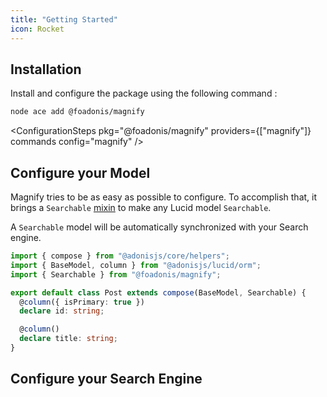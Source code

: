 ```yaml
---
title: "Getting Started"
icon: Rocket
---
```


## Installation

Install and configure the package using the following command :

```sh
node ace add @foadonis/magnify
```

<ConfigurationSteps
  pkg="@foadonis/magnify"
  providers={["magnify"]}
  commands
  config="magnify"
/>

## Configure your Model

Magnify tries to be as easy as possible to configure. To accomplish that, it brings a `Searchable` [mixin](https://www.typescriptlang.org/docs/handbook/mixins.html) to make any Lucid model `Searchable`.

A `Searchable` model will be automatically synchronized with your Search engine.

```ts title="app/models/post.ts"
import { compose } from "@adonisjs/core/helpers";
import { BaseModel, column } from "@adonisjs/lucid/orm";
import { Searchable } from "@foadonis/magnify";

export default class Post extends compose(BaseModel, Searchable) {
  @column({ isPrimary: true })
  declare id: string;

  @column()
  declare title: string;
}
```

## Configure your Search Engine

<Cards>
  <Card
    href="./engines/algolia"
    title="Algolia"
    description="A closed-source Search Engine"
  />
  <Card
    href="./engines/typesense"
    title="Typesense"
    description="An open-source Search Engine written C++"
  />
  <Card
    href="./engines/meilisearch"
    title="Meilisearch"
    description="An open-source Search Engine written in Rust"
  />
  <Card
    href="./custom-search-engine"
    title="Custom Search Engine"
    description="Use a custom Search Engine"
  />
</Cards>
